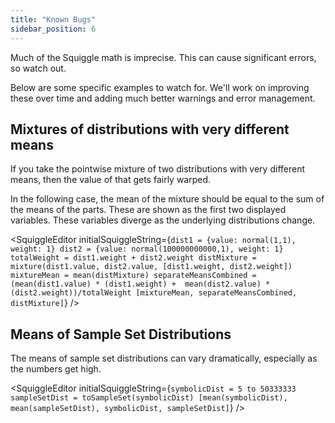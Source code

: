 ```yaml
---
title: "Known Bugs"
sidebar_position: 6
---
```



Much of the Squiggle math is imprecise. This can cause significant errors, so watch out.

Below are some specific examples to watch for. We'll work on improving these over time and adding much better warnings and error management.

## Mixtures of distributions with very different means

If you take the pointwise mixture of two distributions with very different means, then the value of that gets fairly warped.

In the following case, the mean of the mixture should be equal to the sum of the means of the parts. These are shown as the first two displayed variables. These variables diverge as the underlying distributions change.

<SquiggleEditor
  initialSquiggleString={`dist1 = {value: normal(1,1), weight: 1}
dist2 = {value: normal(100000000000,1), weight: 1}
totalWeight = dist1.weight + dist2.weight
distMixture = mixture(dist1.value, dist2.value, [dist1.weight, dist2.weight])
mixtureMean = mean(distMixture)
separateMeansCombined = (mean(dist1.value) * (dist1.weight) +  mean(dist2.value) * (dist2.weight))/totalWeight
[mixtureMean, separateMeansCombined, distMixture]`}
/>

## Means of Sample Set Distributions

The means of sample set distributions can vary dramatically, especially as the numbers get high.

<SquiggleEditor
  initialSquiggleString={`symbolicDist = 5 to 50333333
sampleSetDist = toSampleSet(symbolicDist)
[mean(symbolicDist), mean(sampleSetDist), symbolicDist, sampleSetDist]`}
/>
